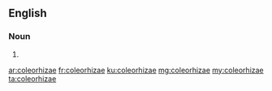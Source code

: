 ==English==

===Noun===
{{head|en|noun plural form}}

# {{plural of|coleorhiza|lang=en}}

[[ar:coleorhizae]]
[[fr:coleorhizae]]
[[ku:coleorhizae]]
[[mg:coleorhizae]]
[[my:coleorhizae]]
[[ta:coleorhizae]]